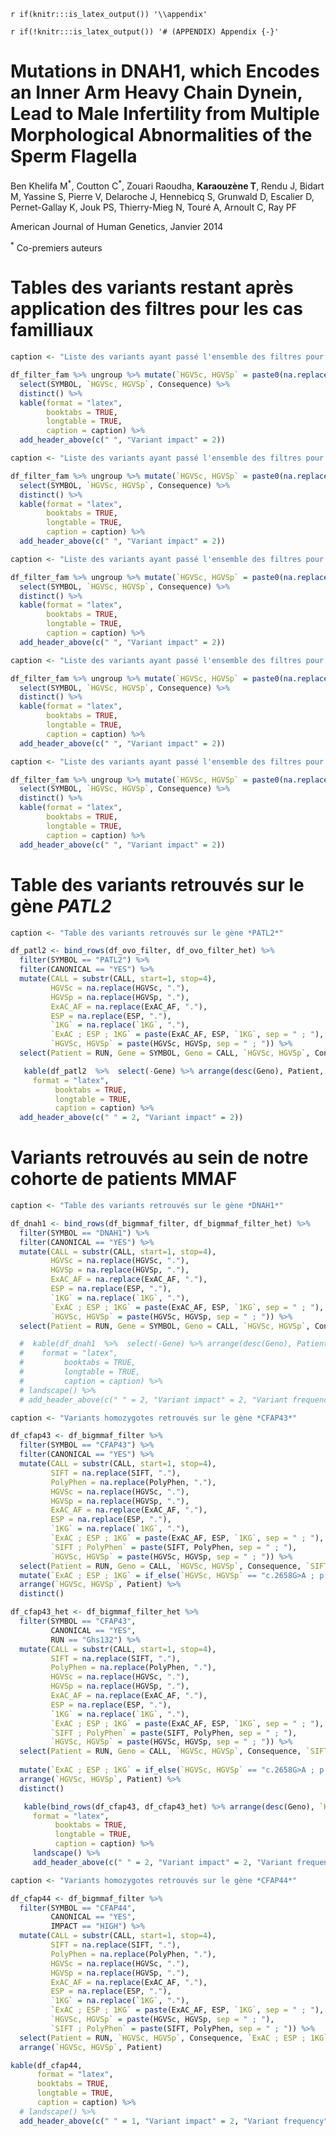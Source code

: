 `r if(knitr:::is_latex_output()) '\\appendix'`

`r if(!knitr:::is_latex_output()) '# (APPENDIX) Appendix {-}'` 

#  Mutations in DNAH1, which Encodes an Inner Arm Heavy Chain Dynein, Lead to Male Infertility from Multiple Morphological Abnormalities of the Sperm Flagella  {#dnah12014}

Ben Khelifa M^\*^, Coutton C^\*^, Zouari Raoudha, **Karaouzène T**, Rendu J, Bidart M, Yassine S, Pierre V, Delaroche J, Hennebicq S, Grunwald D, Escalier D, Pernet-Gallay K, Jouk PS, Thierry-Mieg N, Touré A, Arnoult C, Ray PF

American Journal of Human Genetics, Janvier 2014  

^\*^ Co-premiers auteurs

\newpage

\includepdf[pages=-]{bib/DNAH1_2014.pdf}

\newpage


\newpage

# Tables des variants restant après application des filtres pour les cas familliaux 

```r

caption <- "Liste des variants ayant passé l'ensemble des filtres pour les deux fères P1 et P2 de la famille MMAF1"

df_filter_fam %>% ungroup %>% mutate(`HGVSc, HGVSp` = paste0(na.replace(HGVSc, ".")," ; ", na.replace(HGVSp, "."))) %>% filter(FAM == "MMAF1", CANONICAL == "YES") %>% 
  select(SYMBOL, `HGVSc, HGVSp`, Consequence) %>%  
  distinct() %>%
  kable(format = "latex",
        booktabs = TRUE,
        longtable = TRUE,
        caption = caption) %>% 
  add_header_above(c(" ", "Variant impact" = 2))

```

```r

caption <- "Liste des variants ayant passé l'ensemble des filtres pour les deux fères P3 et P4 de la famille MMAF1"

df_filter_fam %>% ungroup %>% mutate(`HGVSc, HGVSp` = paste0(na.replace(HGVSc, ".")," ; ", na.replace(HGVSp, "."))) %>% filter(FAM == "MMAF2", CANONICAL == "YES") %>% 
  select(SYMBOL, `HGVSc, HGVSp`, Consequence) %>%  
  distinct() %>%
  kable(format = "latex",
        booktabs = TRUE,
        longtable = TRUE,
        caption = caption) %>% 
  add_header_above(c(" ", "Variant impact" = 2))

```

```r

caption <- "Liste des variants ayant passé l'ensemble des filtres pour les deux fères P5 et P6 de la famille MMAF3"

df_filter_fam %>% ungroup %>% mutate(`HGVSc, HGVSp` = paste0(na.replace(HGVSc, ".")," ; ", na.replace(HGVSp, "."))) %>% filter(FAM == "MMAF3", CANONICAL == "YES") %>% 
  select(SYMBOL, `HGVSc, HGVSp`, Consequence) %>%  
  distinct() %>%
  kable(format = "latex",
        booktabs = TRUE,
        longtable = TRUE,
        caption = caption) %>% 
  add_header_above(c(" ", "Variant impact" = 2))

```

```r

caption <- "Liste des variants ayant passé l'ensemble des filtres pour les deux fères P8 et P9 de la famille MMAF4"

df_filter_fam %>% ungroup %>% mutate(`HGVSc, HGVSp` = paste0(na.replace(HGVSc, ".")," ; ", na.replace(HGVSp, "."))) %>% filter(FAM == "MMAF4", CANONICAL == "YES") %>% 
  select(SYMBOL, `HGVSc, HGVSp`, Consequence) %>%  
  distinct() %>% 
  kable(format = "latex",
        booktabs = TRUE,
        longtable = TRUE,
        caption = caption) %>% 
  add_header_above(c(" ", "Variant impact" = 2))

```

\newpage

```r

caption <- "Liste des variants ayant passé l'ensemble des filtres pour le patient P10 de la famille MMAF5"

df_filter_fam %>% ungroup %>% mutate(`HGVSc, HGVSp` = paste0(na.replace(HGVSc, ".")," ; ", na.replace(HGVSp, "."))) %>% filter(FAM == "MMAF5", CANONICAL == "YES") %>% 
  select(SYMBOL, `HGVSc, HGVSp`, Consequence) %>%  
  distinct() %>% 
  kable(format = "latex",
        booktabs = TRUE,
        longtable = TRUE,
        caption = caption) %>% 
  add_header_above(c(" ", "Variant impact" = 2))

```

# Table des variants retrouvés sur le gène *PATL2*


```r

caption <- "Table des variants retrouvés sur le gène *PATL2*"

df_patl2 <- bind_rows(df_ovo_filter, df_ovo_filter_het) %>%
  filter(SYMBOL == "PATL2") %>%
  filter(CANONICAL == "YES") %>%
  mutate(CALL = substr(CALL, start=1, stop=4),
         HGVSc = na.replace(HGVSc, "."),
         HGVSp = na.replace(HGVSp, "."),
         ExAC_AF = na.replace(ExAC_AF, "."),
         ESP = na.replace(ESP, "."),
         `1KG` = na.replace(`1KG`, "."),
         `ExAC ; ESP ; 1KG` = paste(ExAC_AF, ESP, `1KG`, sep = " ; "),
         `HGVSc, HGVSp` = paste(HGVSc, HGVSp, sep = " ; ")) %>%
  select(Patient = RUN, Gene = SYMBOL, Geno = CALL, `HGVSc, HGVSp`, Consequence)

   kable(df_patl2  %>%  select(-Gene) %>% arrange(desc(Geno), Patient, `HGVSc, HGVSp`),
     format = "latex",
          booktabs = TRUE,
          longtable = TRUE,
          caption = caption) %>%
  add_header_above(c(" " = 2, "Variant impact" = 2))

```

\newpage



# Variants retrouvés au sein de notre cohorte de patients MMAF

```r

caption <- "Table des variants retrouvés sur le gène *DNAH1*"

df_dnah1 <- bind_rows(df_bigmmaf_filter, df_bigmmaf_filter_het) %>%
  filter(SYMBOL == "DNAH1") %>%
  filter(CANONICAL == "YES") %>%
  mutate(CALL = substr(CALL, start=1, stop=4),
         HGVSc = na.replace(HGVSc, "."),
         HGVSp = na.replace(HGVSp, "."),
         ExAC_AF = na.replace(ExAC_AF, "."),
         ESP = na.replace(ESP, "."),
         `1KG` = na.replace(`1KG`, "."),
         `ExAC ; ESP ; 1KG` = paste(ExAC_AF, ESP, `1KG`, sep = " ; "),
         `HGVSc, HGVSp` = paste(HGVSc, HGVSp, sep = " ; ")) %>%
  select(Patient = RUN, Gene = SYMBOL, Geno = CALL, `HGVSc, HGVSp`, Consequence, `ExAC ; ESP ; 1KG`)

  #  kable(df_dnah1  %>%  select(-Gene) %>% arrange(desc(Geno), Patient, `HGVSc, HGVSp`),
  #    format = "latex",
  #         booktabs = TRUE,
  #         longtable = TRUE,
  #         caption = caption) %>%
  # landscape() %>%
  # add_header_above(c(" " = 2, "Variant impact" = 2, "Variant frequency"))

```

\newpage

```r

caption <- "Variants homozygotes retrouvés sur le gène *CFAP43*"

df_cfap43 <- df_bigmmaf_filter %>%
  filter(SYMBOL == "CFAP43") %>%
  filter(CANONICAL == "YES") %>%
  mutate(CALL = substr(CALL, start=1, stop=4),
         SIFT = na.replace(SIFT, "."),
         PolyPhen = na.replace(PolyPhen, "."),
         HGVSc = na.replace(HGVSc, "."),
         HGVSp = na.replace(HGVSp, "."),
         ExAC_AF = na.replace(ExAC_AF, "."),
         ESP = na.replace(ESP, "."),
         `1KG` = na.replace(`1KG`, "."),
         `ExAC ; ESP ; 1KG` = paste(ExAC_AF, ESP, `1KG`, sep = " ; "),
         `SIFT ; PolyPhen` = paste(SIFT, PolyPhen, sep = " ; "),
         `HGVSc, HGVSp` = paste(HGVSc, HGVSp, sep = " ; ")) %>%
  select(Patient = RUN, Geno = CALL, `HGVSc, HGVSp`, Consequence, `SIFT ; PolyPhen`, `ExAC ; ESP ; 1KG`) %>%
  mutate(`ExAC ; ESP ; 1KG` = if_else(`HGVSc, HGVSp` == "c.2658G>A ; p.Trp886Ter", "9.88e-05 ; 2e-04 ; .", `ExAC ; ESP ; 1KG`)) %>%
  arrange(`HGVSc, HGVSp`, Patient) %>% 
  distinct()

df_cfap43_het <- df_bigmmaf_filter_het %>%
  filter(SYMBOL == "CFAP43",
         CANONICAL == "YES",
         RUN == "Ghs132") %>%
  mutate(CALL = substr(CALL, start=1, stop=4),
         SIFT = na.replace(SIFT, "."),
         PolyPhen = na.replace(PolyPhen, "."),
         HGVSc = na.replace(HGVSc, "."),
         HGVSp = na.replace(HGVSp, "."),
         ExAC_AF = na.replace(ExAC_AF, "."),
         ESP = na.replace(ESP, "."),
         `1KG` = na.replace(`1KG`, "."),
         `ExAC ; ESP ; 1KG` = paste(ExAC_AF, ESP, `1KG`, sep = " ; "),
         `SIFT ; PolyPhen` = paste(SIFT, PolyPhen, sep = " ; "),
         `HGVSc, HGVSp` = paste(HGVSc, HGVSp, sep = " ; ")) %>%
  select(Patient = RUN, Geno = CALL, `HGVSc, HGVSp`, Consequence, `SIFT ; PolyPhen`, `ExAC ; ESP ; 1KG`) %>%
  
  mutate(`ExAC ; ESP ; 1KG` = if_else(`HGVSc, HGVSp` == "c.2658G>A ; p.Trp886Ter", "9.88e-05 ; 2e-04 ; .", `ExAC ; ESP ; 1KG`)) %>%
  arrange(`HGVSc, HGVSp`, Patient) %>% 
  distinct()

   kable(bind_rows(df_cfap43, df_cfap43_het) %>% arrange(desc(Geno), `HGVSc, HGVSp`, Patient),
     format = "latex",
          booktabs = TRUE,
          longtable = TRUE,
          caption = caption) %>%
     landscape() %>%
     add_header_above(c(" " = 2, "Variant impact" = 2, "Variant frequency" = 1))

```

\newpage

```r

caption <- "Variants homozygotes retrouvés sur le gène *CFAP44*"

df_cfap44 <- df_bigmmaf_filter %>%
  filter(SYMBOL == "CFAP44",
         CANONICAL == "YES",
         IMPACT == "HIGH") %>% 
  mutate(CALL = substr(CALL, start=1, stop=4),
         SIFT = na.replace(SIFT, "."),
         PolyPhen = na.replace(PolyPhen, "."),
         HGVSc = na.replace(HGVSc, "."),
         HGVSp = na.replace(HGVSp, "."),
         ExAC_AF = na.replace(ExAC_AF, "."),
         ESP = na.replace(ESP, "."),
         `1KG` = na.replace(`1KG`, "."),
         `ExAC ; ESP ; 1KG` = paste(ExAC_AF, ESP, `1KG`, sep = " ; "),
         `HGVSc, HGVSp` = paste(HGVSc, HGVSp, sep = " ; "),
         `SIFT ; PolyPhen` = paste(SIFT, PolyPhen, sep = " ; ")) %>%
  select(Patient = RUN, `HGVSc, HGVSp`, Consequence, `ExAC ; ESP ; 1KG`) %>%
  arrange(`HGVSc, HGVSp`, Patient) 

kable(df_cfap44,
      format = "latex",
      booktabs = TRUE,
      longtable = TRUE,
      caption = caption) %>%
  # landscape() %>%
  add_header_above(c(" " = 1, "Variant impact" = 2, "Variant frequency" = 1))

```
